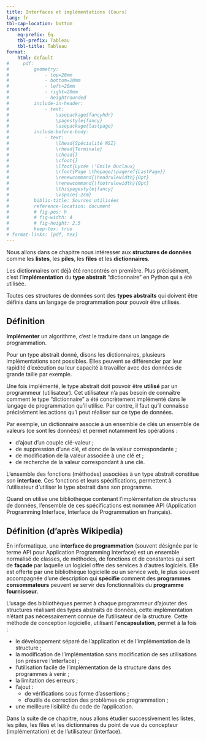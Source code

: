 ---
title: Interfaces et implémentations (Cours)
lang: fr
tbl-cap-location: bottom
crossref: 
    eq-prefix: Éq.
    tbl-prefix: Tableau
    tbl-title: Tableau
format:
    html: default
#     pdf: 
#         geometry:
#             - top=20mm
#             - bottom=20mm
#             - left=20mm
#             - right=20mm
#             - heightrounded
#         include-in-header:
#             - text:
#                 \usepackage{fancyhdr}
#                 \pagestyle{fancy}
#                 \usepackage{lastpage}
#         include-before-body:
#             - text:
#                 \lhead{Spécialité NSI} 
#                 \rhead{Terminale}
#                 \chead{} 
#                 \cfoot{}
#                 \lfoot{Lycée \'Emile Duclaux}
#                 \rfoot{Page \thepage/\pageref{LastPage}}
#                 \renewcommand{\headrulewidth}{0pt}
#                 \renewcommand{\footrulewidth}{0pt}
#                 \thispagestyle{fancy}
#                 \vspace{-2cm}
#         biblio-title: Sources utilisées
#         reference-location: document
#         # fig-pos: h
#         # fig-width: 4
#         # fig-height: 2.5
#         keep-tex: true
# format-links: [pdf, tex]
---

Nous allons dans ce chapitre nous intéresser aux **structures de données** comme les **listes**, les **piles**, les **files** et les **dictionnaires**.

Les dictionnaires ont déjà été rencontrés en première. Plus précisément, c'est l'**implémentation** du **type abstrait** "dictionnaire" en Python qui a été utilisée.

Toutes ces structures de données sont des **types abstraits** qui doivent être définis dans un langage de programmation pour pouvoir être utilisés.

::: {.callout-tip}
## Définition

**Implémenter** un algorithme, c'est le traduire dans un langage de programmation.
:::

Pour un type abstrait donné, disons les dictionnaires, plusieurs implémentations sont possibles. Elles peuvent se différencier par leur rapidité d'exécution ou leur capacité à travailler avec des données de grande taille par exemple.

Une fois implémenté, le type abstrait doit pouvoir être **utilisé** par un programmeur (utilisateur). Cet utilisateur n'a pas besoin de connaître comment le type "dictionnaire" a été concrètement implémenté dans le langage de programmation qu'il utilise. Par contre, il faut qu'il connaisse précisément les actions qu'i peut réaliser sur ce type de données.

Par exemple, un dictionnaire associe à un ensemble de clés un ensemble de valeurs (ce sont les données) et permet notamment les opérations :

* d'ajout d'un couple clé-valeur ;
* de suppression d'une clé, et donc de la valeur correspondante ;
* de modification de la valeur associée à une clé et ;
* de recherche de la valeur correspondant à une clé.

L'ensemble des fonctions (méthodes) associées à un type abstrait constitue son **interface**. Ces fonctions et leurs spécifications, permettent à l'utilisateur d'utiliser le type abstrait dans son programme.

Quand on utilise une bibliothèque contenant l'implémentation de structures de données, l'ensemble de ces spécifications est nommée API (Application Programming Interface, Interface de Programmation en français).

::: {.callout-tip}
## Définition (d'après Wikipedia)

En informatique, une **interface de programmation** (souvent désignée par le terme API pour Application Programming Interface) est un ensemble normalisé de classes, de méthodes, de fonctions et de constantes qui sert de **façade** par laquelle un logiciel offre des services à d'autres logiciels. Elle est offerte par une bibliothèque logicielle ou un service web, le plus souvent accompagnée d'une description qui **spécifie** comment des **programmes consommateurs** peuvent se servir des fonctionnalités du **programme fournisseur**.
:::

L'usage des bibliothèques permet à chaque programmeur d'ajouter des structures réalisant des types abstraits de données, cette implémentation n'étant pas nécessairement connue de l'utilisateur de la structure. Cette méthode de conception logicielle, utilisant l'**encapsulation**, permet à la fois :

* le développement séparé de l'application et de l'implémentation de la structure ;
* la modification de l'implémentation sans modification de ses utilisations (on préserve l'interface) ;
* l'utilisation facile de l'implémentation de la structure dans des programmes à venir ;
* la limitation des erreurs ;
* l'ajout :
    - de vérifications sous forme d'assertions ;
    - d'outils de correction des problèmes de programmation ;
* une meilleure lisibilité du code de l'application.

Dans la suite de ce chapitre, nous allons étudier successivement les listes, les piles, les files et les dictionnaires du point de vue du concepteur (implémentation) et de l'utilisateur (interface).
